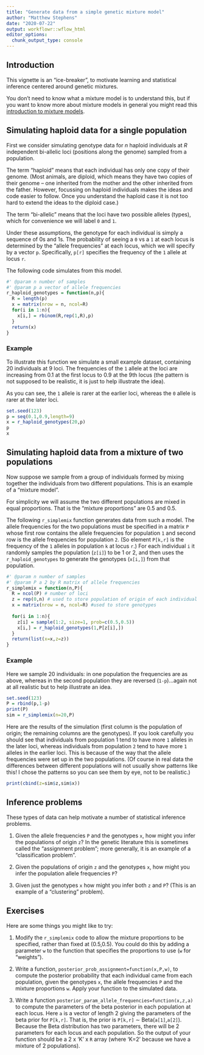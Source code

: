 ```yaml
---
title: "Generate data from a simple genetic mixture model"
author: "Matthew Stephens"
date: "2020-07-22"
output: workflowr::wflow_html
editor_options:
  chunk_output_type: console
---
```


## Introduction

This vignette is an "ice-breaker", to motivate learning
and statistical inference centered around genetic mixtures.

You don't need to know what a mixture model is to understand this,
but if you want to know more about mixture models in general you might read
this [introduction to mixture models](intro_to_mixture_models.html).

## Simulating haploid data for a single population

First we consider simulating genotype data for $n$ 
haploid individuals at $R$ independent bi-allelic loci (positions along the genome) sampled from a population. 

The term "haploid" means that each individual
has only one copy of their genome. (Most animals, are diploid, which means they have two copies of their genome -- one inherited from the mother and the other inherited from the father. However, focussing on haploid individuals makes the ideas and code easier to follow. Once you understand the haploid
case it is not too hard to extend the ideas to the diploid case.)

The term "bi-allelic" means that the loci have two possible alleles (types),
which for convenience we will label `0` and `1`. 

Under these assumptions, 
the genotype for each individual is
simply a sequence of 0s and 1s.
The probability of seeing a `0` vs a `1` at each locus is determined by the "allele frequencies" at each locus, which we will specify by a vector `p`. Specifically, `p[r]` specifies the
frequency of the `1` allele at locus `r`. 

The following code simulates from this model. 
```r
#' @param n number of samples
#' @param p a vector of allele frequencies
r_haploid_genotypes = function(n,p){
  R = length(p)
  x = matrix(nrow = n, ncol=R)
  for(i in 1:n){
    x[i,] = rbinom(R,rep(1,R),p)
  }
  return(x)
}
```

### Example

To illustrate this function
we simulate a small example dataset, containing 20 individuals at 9 loci.
The frequencies of the `1` allele at the loci are increasing from 0.1 at
the first locus to 0.9 at the 9th locus (the pattern is not supposed to be realistic, it is just to help illustrate the idea).

As you can see, the `1` allele is rarer at the earlier loci, whereas the `0` allele is rarer at the later loci.

```r
set.seed(123)
p = seq(0.1,0.9,length=9)
x = r_haploid_genotypes(20,p)
p
x 
```


## Simulating haploid data from a mixture of two populations

Now suppose we sample from a group of individuals formed by
mixing together the individuals from two different populations.
This is an example of a "mixture model".

For simplicity we will assume the two different populations
are mixed in equal proportions. That is the "mixture proportions"
are 0.5 and 0.5.

The following `r_simplemix` function generates data from such a model.
The allele frequencies for the two populations must be specified in a matrix `P` whose first row contains the allele frequencies for population `1` and 
second row is the allele frequencies for population `2`. (So element
`P[k,r]` is the
frequency of the `1` alleles in population `k` at locus `r`.)
For each individual `i` it randomly samples the population (`z[i]`) to be
1 or 2, and then uses the `r_haploid_genotypes` to generate the genotypes
(`x[i,]`) from that population. 


```r
#' @param n number of samples
#' @param P a 2 by R matrix of allele frequencies
r_simplemix = function(n,P){
  R = ncol(P) # number of loci
  z = rep(0,n) # used to store population of origin of each individual
  x = matrix(nrow = n, ncol=R) #used to store genotypes
  
  for(i in 1:n){
    z[i] = sample(1:2, size=1, prob=c(0.5,0.5))
    x[i,] = r_haploid_genotypes(1,P[z[i],])
  }
  return(list(x=x,z=z))
}
```


### Example

Here we sample 20 individuals: in one population the frequencies are as above,
whereas in the second population they are reversed (`1-p`)...again not at all realistic
but to help illustrate an idea. 

```r
set.seed(123)
P = rbind(p,1-p)
print(P)
sim = r_simplemix(n=20,P)
```

Here are the results of the simulation (first column is the population of origin; the remaining columns are the genotypes).
If you look carefully you should see that individuals from population 1
tend to have more `1` alleles in the later loci, whereas individuals from population `2` tend to have more `1` alleles in the earlier loci. This is because
of the way that the allele frequencies were set up in the two populations.
(Of course in real data the differences between different populations will
 not usually show patterns like this! I chose the patterns so you can
 see them by eye, not to be realistic.)

```r
print(cbind(z=sim$z,sim$x))
```


## Inference problems

These types of data can help motivate a number of statistical inference problems.
 
1. Given the allele frequencies `P` and the genotypes `x`, how might
you infer the populations of origin `z`? In the genetic literature this
is sometimes called the "assignment problem"; more generally, it is an 
example of a "classification problem". 

2. Given the populations of origin `z` and the genotypes `x`, how
might you infer the population allele frequencies `P`?

3. Given just the genotypes `x` how might you infer both `z` and `P`? (This is an example of a "clustering" problem). 

## Exercises

Here are some things you might like to try:

1. Modify the `r_simplemix` code to allow the mixture proportions to be specified, rather than fixed at (0.5,0.5). You could do this by adding a parameter `w` to the function that specifies the proportions to use (`w` for "weights").

2. Write a function, `posterior_prob_assignment=function(x,P,w)`, to compute the posterior probability that each individual came from each population, given the genotypes 
`x`,  the allele frequencies `P` and the mixture proportions `w`.  Apply your function to the simulated data.

3. Write a function `posterior_param_allele_frequencies=function(x,z,a)` to compute the parameters of the beta posterior in each population at each locus.
Here `a` is a vector of length 2 giving the parameters of the beta prior for `P[k,r]`. 
That is, the prior is `P[k,r]` $\sim$ Beta(`a[1]`,`a[2]`).
Because the Beta distribution has two parameters, there will be 2 parameters for each locus and each population. So the output of your function should be a 2 x 'K' x `R` array (where 'K=2' because we have a mixture of 2 populations).








